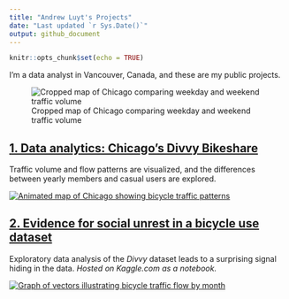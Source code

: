 ```yaml
---
title: "Andrew Luyt's Projects"
date: "Last updated `r Sys.Date()`"
output: github_document
---
```


```r
knitr::opts_chunk$set(echo = TRUE)
```

I'm a data analyst in Vancouver, Canada, and these are my public projects. 

![Cropped map of Chicago comparing weekday and weekend traffic volume](./img/chicago-crop-banner.png)

## [1. Data analytics: Chicago's Divvy Bikeshare](https://andrewluyt.github.io/divvy-bikeshare/)
Traffic volume and flow patterns are visualized, and the differences between yearly members and casual users are explored.

[![Animated map of Chicago showing bicycle traffic patterns](https://andrewluyt.github.io/divvy-bikeshare/analysis-report_files/figure-gfm/all%20traffic%20flow%20mapped%20fine%20detail%20zoomed-1.gif)](https://andrewluyt.github.io/divvy-bikeshare/)



## [2. Evidence for social unrest in a bicycle use dataset](https://www.kaggle.com/andyinverted/evidence-for-social-unrest-in-bicycle-usage-data)
Exploratory data analysis of the *Divvy* dataset leads to a surprising signal hiding in the data. *Hosted on Kaggle.com as a notebook.*

[![Graph of vectors illustrating bicycle traffic flow by month](./img/unrest.png)](https://www.kaggle.com/andyinverted/evidence-for-social-unrest-in-bicycle-usage-data)

